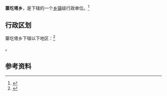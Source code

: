 {{中国乡级行政区|14/10/27/206/000}}

'''寨圪塔乡'''，是{{PRC admin/fullname|14/10/27/206/000|3}}下辖的一个[[乡镇|乡镇]]级行政单位。<ref>{{PRC admin/ref sgc|{{PRC admin/parent|14/10/27/206/000}}}}</ref>

== 行政区划 ==

寨圪塔乡下辖以下地区：<ref>{{PRC admin/ref sgc|14/10/27/206/000}}</ref>

{{PRC admin/children|14/10/27/206/000}}。

== 参考资料 ==

{{reflist}}

{{行政区划小作品}}
{{PRC admin/navcat|14/10/27/206/000}}